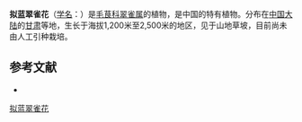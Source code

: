 {{Speciesbox
| name = 拟蓝翠雀花
| status = 
| status_system = 
| image =
| genus = Delphinium
| species = pseudocaeruleum
| authority = W. T. Wang
}}

'''拟蓝翠雀花'''（[[学名|学名]]：{{lang|la|''Delphinium pseudocaeruleum''}}）是[[毛茛科|毛茛科]][[翠雀属|翠雀属]]的植物，是中国的特有植物。分布在[[中国大陆|中国大陆]]的[[甘肃|甘肃]]等地，生长于海拔1,200米至2,500米的地区，见于山地草坡，目前尚未由人工引种栽培。

== 参考文献 ==
<div class="references-small">
* {{cite web| url =http://www.bioinfo.cn/db05/KmzwSpecies.php?action=view&id=18467| title =拟蓝翠雀花| work =《中国高等植物数据库全库》| publisher =中国科学院微生物研究所| author =昆明植物研究所| accessdate =2009-02-25| deadurl =yes| archiveurl =https://web.archive.org/web/20160305022043/http://www.bioinfo.cn/db05/KmzwSpecies.php?action=view&id=18467| archivedate =2016-03-05}}
</div>
{{Taxonbar|from=Q11077490}}

[[Category:翠雀属|拟蓝翠雀花]]


{{植物小作品}}